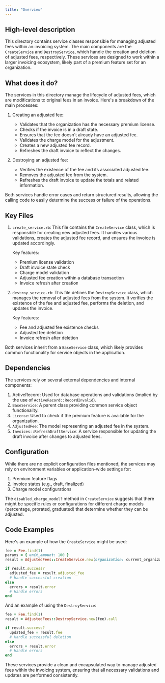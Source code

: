```yaml
---
title: "Overview"
---
```


## High-level description
This directory contains service classes responsible for managing adjusted fees within an invoicing system. The main components are the `CreateService` and `DestroyService`, which handle the creation and deletion of adjusted fees, respectively. These services are designed to work within a larger invoicing ecosystem, likely part of a premium feature set for an organization.

## What does it do?
The services in this directory manage the lifecycle of adjusted fees, which are modifications to original fees in an invoice. Here's a breakdown of the main processes:

1. Creating an adjusted fee:
   - Validates that the organization has the necessary premium license.
   - Checks if the invoice is in a draft state.
   - Ensures that the fee doesn't already have an adjusted fee.
   - Validates the charge model for the adjustment.
   - Creates a new adjusted fee record.
   - Refreshes the draft invoice to reflect the changes.

2. Destroying an adjusted fee:
   - Verifies the existence of the fee and its associated adjusted fee.
   - Removes the adjusted fee from the system.
   - Refreshes the draft invoice to update the totals and related information.

Both services handle error cases and return structured results, allowing the calling code to easily determine the success or failure of the operations.

## Key Files

1. `create_service.rb`:
   This file contains the `CreateService` class, which is responsible for creating new adjusted fees. It handles various validations, creates the adjusted fee record, and ensures the invoice is updated accordingly.

   Key features:
   - Premium license validation
   - Draft invoice state check
   - Charge model validation
   - Adjusted fee creation within a database transaction
   - Invoice refresh after creation

2. `destroy_service.rb`:
   This file defines the `DestroyService` class, which manages the removal of adjusted fees from the system. It verifies the existence of the fee and adjusted fee, performs the deletion, and updates the invoice.

   Key features:
   - Fee and adjusted fee existence checks
   - Adjusted fee deletion
   - Invoice refresh after deletion

Both services inherit from a `BaseService` class, which likely provides common functionality for service objects in the application.

## Dependencies
The services rely on several external dependencies and internal components:

1. ActiveRecord: Used for database operations and validations (implied by the use of `ActiveRecord::RecordInvalid`).
2. `BaseService`: A parent class providing common service object functionality.
3. `License`: Used to check if the premium feature is available for the organization.
4. `AdjustedFee`: The model representing an adjusted fee in the system.
5. `Invoices::RefreshDraftService`: A service responsible for updating the draft invoice after changes to adjusted fees.

## Configuration
While there are no explicit configuration files mentioned, the services may rely on environment variables or application-wide settings for:

1. Premium feature flags
2. Invoice states (e.g., draft, finalized)
3. Charge model configurations

The `disabled_charge_model?` method in `CreateService` suggests that there might be specific rules or configurations for different charge models (percentage, prorated, graduated) that determine whether they can be adjusted.

## Code Examples

Here's an example of how the `CreateService` might be used:

```ruby
fee = Fee.find(1)
params = { unit_amount: 100 }
result = AdjustedFees::CreateService.new(organization: current_organization, fee: fee, params: params).call

if result.success?
  adjusted_fee = result.adjusted_fee
  # Handle successful creation
else
  errors = result.error
  # Handle errors
end
```

And an example of using the `DestroyService`:

```ruby
fee = Fee.find(1)
result = AdjustedFees::DestroyService.new(fee).call

if result.success?
  updated_fee = result.fee
  # Handle successful deletion
else
  errors = result.error
  # Handle errors
end
```

These services provide a clean and encapsulated way to manage adjusted fees within the invoicing system, ensuring that all necessary validations and updates are performed consistently.